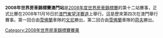 {{Unreferenced|time=2012-03-19T09:35:35+00:00 }} 

'''2008年世界房車錦標賽澳門站'''是[[2008年度世界房車錦標賽|2008年度世界房車錦標賽]]的第十二站賽事，正式比賽在2008年11月16日於[[澳門|澳門]][[東望洋賽道|東望洋賽道]]上舉行。這是歷來第四次在澳門舉行賽事。第一回合由[[雪佛蘭|雪佛蘭]]車隊的[[文尼|文尼]]勝出，第二回合由[[雪佛蘭|雪佛蘭]]車隊的[[荷夫|荷夫]]勝出。

{{WTCC-stub}}

{{WTCC race
|Name_of_race=世界房車錦標賽澳門站
|Year_of_race=2008
|Previous_race_in_season=[[2008年世界房車錦標賽日本站|2008年世界房車錦標賽日本站]]
|Next_race_in_season=[[2009年世界房車錦標賽巴西站|2009年世界房車錦標賽巴西站]]
|Previous_year's_race=[[2007年世界房車錦標賽澳門站|2007年世界房車錦標賽澳門站]]
|Next_year's_race=[[2009年世界房車錦標賽澳門站|2009年世界房車錦標賽澳門站]]
}}

[[Category:2008年世界房車錦標賽賽果|Category:2008年世界房車錦標賽賽果]]